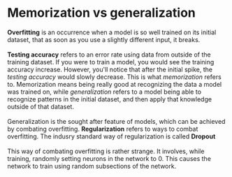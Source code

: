 # Memorization vs generalization

<b>Overfitting</b> is an occurrence when a model is so well trained on its initial dataset, that as soon as you use a slightly different input, it breaks.
<br />
<br />
<b>Testing accuracy</b> refers to an error rate using data from outside of the training dataset.
If you were to train a model, you would see the training accuracy increase.
However, you'll notice that after the initial spike, the <i>testing accuracy</i> would slowly decrease.
This is what <i>memorization</i> refers to.
Memorization means being really good at recognizing the data a model was trained on, while <i>generalization</i> refers to a model being able to recognize patterns in the initial dataset, and then apply that knowledge outside of that dataset.
<br />
<br />
Generalization is the sought after feature of models, which can be achieved by combating overfitting.
<b>Regularization</b> refers to ways to combat overfitting.
The indusry standard way of regularization is called <b>Dropout</b>
<br />
<br />
This way of combating overfitting is rather strange.
It involves, while training, randomly setting neurons in the network to 0.
This causes the network to train using random subsections of the network.

